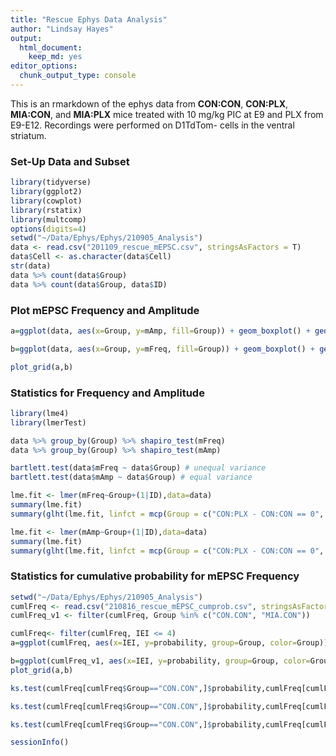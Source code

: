 ```yaml
---
title: "Rescue Ephys Data Analysis"
author: "Lindsay Hayes"
output:
  html_document: 
    keep_md: yes
editor_options: 
  chunk_output_type: console
---
```

This is an rmarkdown of the ephys data from **CON:CON**, **CON:PLX**, **MIA:CON**, and **MIA:PLX** mice treated with 10 mg/kg PIC at E9 and PLX from E9-E12. Recordings were performed on D1TdTom- cells in the ventral striatum.

### Set-Up Data and Subset
```r
library(tidyverse)
library(ggplot2)
library(cowplot)
library(rstatix)
library(multcomp)
options(digits=4)
setwd("~/Data/Ephys/Ephys/210905_Analysis")
data <- read.csv("201109_rescue_mEPSC.csv", stringsAsFactors = T)
data$Cell <- as.character(data$Cell)
str(data)
data %>% count(data$Group)
data %>% count(data$Group, data$ID)
```

### Plot mEPSC Frequency and Amplitude
```r
a=ggplot(data, aes(x=Group, y=mAmp, fill=Group)) + geom_boxplot() + geom_point(size=2,color="black", position=position_dodge(width=0.9)) + labs(y="mEPSC Amplitude") + scale_fill_manual(values=c("grey","turquoise3","red","purple3")) + theme_cowplot() + theme(legend.position = "none") + theme(axis.text.x = element_text(angle = 90))

b=ggplot(data, aes(x=Group, y=mFreq, fill=Group)) + geom_boxplot() + geom_point(size=2,color="black", position=position_dodge(width=0.9)) + labs(y="mEPSC Frequency") + scale_fill_manual(values=c("grey","turquoise3","red","purple3")) + theme_cowplot() + theme(legend.position = "none") + theme(axis.text.x = element_text(angle = 90))

plot_grid(a,b)
```

### Statistics for Frequency and Amplitude
```r
library(lme4)
library(lmerTest)

data %>% group_by(Group) %>% shapiro_test(mFreq)
data %>% group_by(Group) %>% shapiro_test(mAmp)

bartlett.test(data$mFreq ~ data$Group) # unequal variance
bartlett.test(data$mAmp ~ data$Group) # equal variance

lme.fit <- lmer(mFreq~Group+(1|ID),data=data)
summary(lme.fit)
summary(glht(lme.fit, linfct = mcp(Group = c("CON:PLX - CON:CON == 0", "MIA:CON - CON:CON == 0", "MIA:PLX - CON:CON == 0", "MIA:PLX - MIA:CON == 0")), test = adjusted("BH")))

lme.fit <- lmer(mAmp~Group+(1|ID),data=data)
summary(lme.fit)
summary(glht(lme.fit, linfct = mcp(Group = c("CON:PLX - CON:CON == 0", "MIA:CON - CON:CON == 0", "MIA:PLX - CON:CON == 0", "MIA:PLX - MIA:CON == 0")), test = adjusted("BH")))

```

### Statistics for cumulative probability for mEPSC Frequency
```r
setwd("~/Data/Ephys/Ephys/210905_Analysis")
cumlFreq <- read.csv("210816_rescue_mEPSC_cumprob.csv", stringsAsFactors = T)
cumlFreq_v1 <- filter(cumlFreq, Group %in% c("CON.CON", "MIA.CON"))

cumlFreq<- filter(cumlFreq, IEI <= 4)
a=ggplot(cumlFreq, aes(x=IEI, y=probability, group=Group, color=Group)) + scale_color_manual(values=c("black","turquoise3", "red", "purple3")) + geom_smooth(method = lm, formula = y ~ splines::bs(x, 10)) + labs(y="cumulative probability", subtitle="D2R Frequency") + xlim(0,2) + theme_cowplot()

b=ggplot(cumlFreq_v1, aes(x=IEI, y=probability, group=Group, color=Group)) + scale_color_manual(values=c("black", "red")) + geom_smooth(method = lm, formula = y ~ splines::bs(x, 10)) + labs(y="cumulative probability", subtitle="D2R Frequency")  + xlim(0,2) + theme_cowplot()
plot_grid(a,b)

ks.test(cumlFreq[cumlFreq$Group=="CON.CON",]$probability,cumlFreq[cumlFreq$Group=="CON.PLX",]$probability)

ks.test(cumlFreq[cumlFreq$Group=="CON.CON",]$probability,cumlFreq[cumlFreq$Group=="MIA.CON",]$probability)

ks.test(cumlFreq[cumlFreq$Group=="CON.CON",]$probability,cumlFreq[cumlFreq$Group=="MIA.PLX",]$probability)
```

```r
sessionInfo()
```